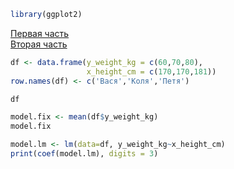 ```r
library(ggplot2)
```

[Первая часть]('https://www.youtube.com/watch?v=KT-ISQwFJmU&list=PLu5flfwrnSD5d02G9YJcDv30Fp5_70-sI&index=2')\
[Вторая часть]('https://www.youtube.com/watch?v=KT-ISQwFJmU&list=PLu5flfwrnSD5d02G9YJcDv30Fp5_70-sI&index=2')

```r
df <- data.frame(y_weight_kg = c(60,70,80),
                 x_height_cm = c(170,170,181))
row.names(df) <- c('Вася','Коля','Петя')

df
```

```r
model.fix <- mean(df$y_weight_kg)
model.fix
```

```r
model.lm <- lm(data=df, y_weight_kg~x_height_cm)
print(coef(model.lm), digits = 3)
```
